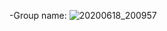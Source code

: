 -Group name: 
![20200618_200957](https://user-images.githubusercontent.com/94013467/143776716-74739cad-6047-476e-81b0-34448a323e4f.jpg)
